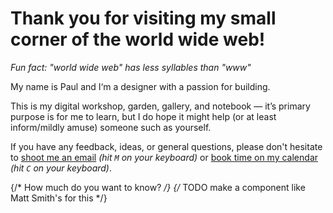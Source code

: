 # Thank you for visiting my small corner of the world wide web!

_Fun fact: "world wide web" has less syllables than "www"_ 

My name is Paul and I‘m a designer with a passion for building.

This is my digital workshop, garden, gallery, and notebook &mdash; it’s primary purpose is for me to learn, but I do hope it might help (or at least inform/mildly amuse) someone such as yourself.

If you have any feedback, ideas, or general questions, please don't hesitate to [shoot me an email](mailto:paul@hanaoka.co) _(hit `M` on your keyboard)_ or [book time on my calendar](https://cal.com/plhnk) _(hit `C` on your keyboard)_.

{/* How much do you want to know? */}
{/* TODO make a component like Matt Smith's for this */}
